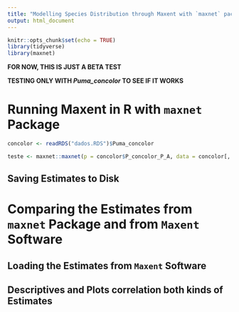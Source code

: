 ```yaml
---
title: "Modelling Species Distribution through Maxent with `maxnet` package"
output: html_document
---
```


```r
knitr::opts_chunk$set(echo = TRUE)
library(tidyverse)
library(maxnet)
```

**FOR NOW, THIS IS JUST A BETA TEST**

**TESTING ONLY WITH *Puma_concolor* TO SEE IF IT WORKS**

# Running Maxent in R with `maxnet` Package

```r

concolor <- readRDS("dados.RDS")$Puma_concolor

teste <- maxnet::maxnet(p = concolor$P_concolor_P_A, data = concolor[, 2:16])

```


## Saving Estimates to Disk

# Comparing the Estimates from `maxnet` Package and from `Maxent` Software

## Loading the Estimates from `Maxent` Software

## Descriptives and Plots correlation both kinds of Estimates
